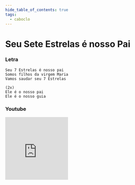 ```yaml
---
hide_table_of_contents: true
tags:
  - caboclo
---
```


# Seu Sete Estrelas é nosso Pai

### Letra

```text
Seu 7 Estrelas é nosso pai
Somos filhos da virgem Maria
Vamos saudar seu 7 Estrelas

(2x)
Ele é o nosso pai
Ele é o nosso guia
```

### Youtube

<iframe
  width="200"
  height="200"
  src="https://www.youtube.com/embed/zgaBWOp-HI0"
  title="YouTube video player"
  frameborder="0"
  allow="accelerometer; autoplay; clipboard-write; encrypted-media; gyroscope; picture-in-picture; web-share"
  referrerpolicy="strict-origin-when-cross-origin"
  allowfullscreen
></iframe>
